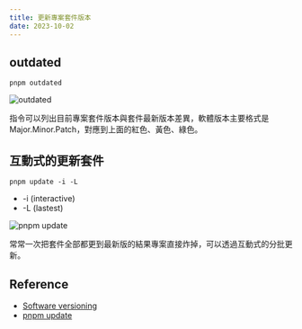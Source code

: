```yaml
---
title: 更新專案套件版本
date: 2023-10-02
---
```


## outdated

`pnpm outdated`

![outdated](/2023-10-02-update-package/outdated.png)

指令可以列出目前專案套件版本與套件最新版本差異，軟體版本主要格式是 Major.Minor.Patch，對應到上面的紅色、黃色、綠色。

## 互動式的更新套件

`pnpm update -i -L`

- -i (interactive)
- -L (lastest)

![pnpm update](/2023-10-02-update-package/update.png)

常常一次把套件全部都更到最新版的結果專案直接炸掉，可以透過互動式的分批更新。

## Reference

- [Software versioning](https://en.wikipedia.org/wiki/Software_versioning)
- [pnpm update](https://pnpm.io/zh-TW/cli/update)
